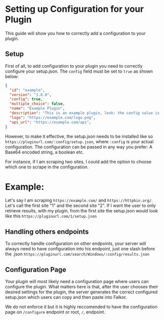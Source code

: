 # Setting up Configuration for your Plugin
This guide will show you how to correctly add a configuration to your plugin.

## Setup
First of all, to  add configuration to your plugin you need to correctly configure your setup.json. The `config` field must be set to `true` as shown below:
```json
{
  "id": "example",
  "version": "1.0.0",
  "config": true,
  "multiple_choice": false,
  "name": "Example Plugin",
  "description": "This is an example plugin, look: the config value is set to true.",
  "logo": "https://example.com/logo.png",
  "api_url": "https://example.com/api",
}
```
However, to make it effective, the setup.json needs to be installed like so `https://pluginurl.com/:config/setup.json`, where `:config` is your actual configuration. The configuration can be passed in any way you prefer: A Base64 encoded string, a boolean etc.  

For instance, if I am scraping two sites, I could add the option to choose which one to scrape in the configuration. 

# Example:

Let's say I am scraping `https://example.com/` and `https://httpbin.org/`. Let's call the first site "1" and the second site "2". If I want the user to only retrieve results, with my plugin, from the first site the setup.json would look like this `https://pluginurl.com/1/setup.json`  

## Handling others endpoints
To correctly handle configuration on other endpoints, your server will always need to have configuration into his endpoint, just one slash before the .json `https://pluginurl.com/search/Windows/:config/results.json`

## Configuration Page
Your plugin will most likely need a configuration page where users can configure the plugin. What matters here is that, after the user chooses their desired settings for the plugin, the server generates the correct configured setup.json which users can copy and then paste into Falkor.

We do not enforce it but it is highly reccomended to have the configuration page on `/configure` endpoint or root, `/`, endpoint.  
